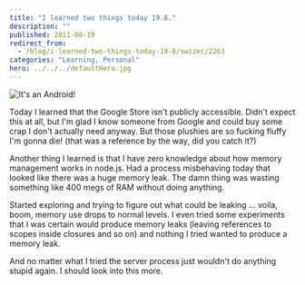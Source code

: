 ```yaml
---
title: "I learned two things today 19.8."
description: ""
published: 2011-08-19
redirect_from:
  - /blog/i-learned-two-things-today-19-8/swizec/2263
categories: "Learning, Personal"
hero: ../../../defaultHero.jpg
---
```


![](https://swizec.com/wp-content/uploads/2011/08/photo1-300x224.jpg "It's an Android!")

Today I learned that the Google Store isn't publicly accessible. Didn't expect this at all, but I'm glad I know someone from Google and could buy some crap I don't actually need anyway. But those plushies are so fucking fluffy I'm gonna die! (that was a reference by the way, did you catch it?)

Another thing I learned is that I have zero knowledge about how memory management works in node.js. Had a process misbehaving today that looked like there was a huge memory leak. The damn thing was wasting something like 400 megs of RAM without doing anything.

Started exploring and trying to figure out what could be leaking ... voila, boom, memory use drops to normal levels. I even tried some experiments that I was certain would produce memory leaks (leaving references to scopes inside closures and so on) and nothing I tried wanted to produce a memory leak.

And no matter what I tried the server process just wouldn't do anything stupid again. I should look into this more.

